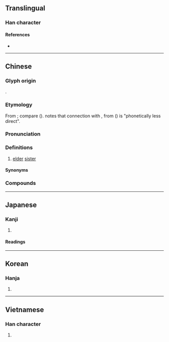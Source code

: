 {{also|姉|姐}}
{{character info/new}}
==Translingual==

===Han character===
{{Han char|rn=38|rad=女|as=04|sn=7|four=40427|canj=VLXH|ids=⿰女𠂔}}

====References====
* {{Han ref|kx=0258.150|dkj=06164|dj=0523.200|hdz=21032.090|uh=59CA|ud=22986|bh=A96E|bd=43374}}

----

==Chinese==
{{zh-forms|alt=姉,𡛷}}

===Glyph origin===
{{Han etym}}
{{Han compound|女|𠂔|ls=psc|c1=s|c2=p|t1=woman}}.

===Etymology===
From {{der|zh|mkh}}; compare {{cog|omx|kuṁci||sister}} ({{zh-ref|Schuessler, 2007}}). {{zh-ref|Schuessler (2007)}} notes that connection with {{cog|tbq-pro|*dzar||sister (of man)}}, from {{cog|sit-pro||*dzər ~ tsər}} ({{zh-ref|Benedict, 1974}}) is "phonetically less direct".

===Pronunciation===
{{zh-pron
|m=zǐ,jiě,1nb=literary,1nc=standard in Mainland and Taiwan,2nb=vernacular,2nc=standard in Taiwan,2nd=variant in Mainland
|m_note=jiě - more commonly used in Taiwan, also written as {{zh-l|*姐}}
|m-s=zi3
|c=zi2,ze2
|c_note=ze2 - usually written as {{zh-l|*姐}}
|c-t=dei2
|g=zi3
|h=pfs=chí
|j=zi2
|mb=ci̿
|md=cī
|mn=chí/xm,zz,tp,kh,tn,tc,hc,yl,km,mg:ché/lk:chié/xm,zz:chú/qz:chír
|mn_note=chí, ché/chié - vernacular, also written as {{zh-l|*姐}} (especially for ché); chú/chír - literary
|mn-t=zi2
|w=2tsr
|x=zr3
|mc=y
|oc=y
|ma=
|cat=n
}}

===Definitions===
{{zh-hanzi}}

# [[elder]] [[sister]]
#: {{zh-x|姊妹|sisters}}

====Synonyms====
{{zh-dial|姐姐}}

===Compounds===
{{zh-der|姊妹市|姊妹盟|內姊|姊妹|伯姊|令姊|妻姊妹婚|大姊頭|堂姊妹|姊姊|姊妹行|姊妹校|姊夫|姊兒倆|姊丈|家姊|大姊|姊兒|堂姊|姑姊|十姊妹|手帕姊妹|母姊會|胞姊|胞姊妹|賢姊|阿姊|表姊|香火姊妹}}

----

==Japanese==

===Kanji===
{{ja-kanji|grade=|rs=女05}}

# {{rfdef|ja|sort=女05}}

====Readings====
{{ja-readings
|goon=し
|kanon=し
|kun=あね-, はは-}}

----

==Korean==

===Hanja===
{{ko-hanja|hangeul=자}}

# {{rfdef|ko|sort=女05}}

----

==Vietnamese==

===Han character===
{{vi-hantu|[[tỉ]], [[tỷ]], [[chị]]|rs=女05}}

# {{rfdef|vi|sort=女05}}